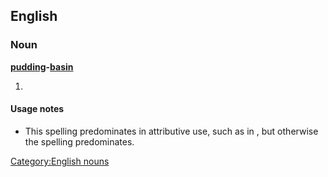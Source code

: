 ==English==

===Noun===
'''[[pudding]]-[[basin]]'''

# {{alternative spelling of|[[pudding basin]]}}

====Usage notes====
* This spelling predominates in attributive use, such as in {{term|pudding-basin haircut}}, but otherwise the spelling {{term|pudding basin}} predominates.

[[Category:English nouns]]